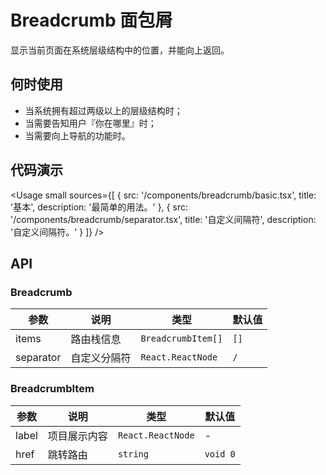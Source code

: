 
# Breadcrumb 面包屑

显示当前页面在系统层级结构中的位置，并能向上返回。

## 何时使用

- 当系统拥有超过两级以上的层级结构时；
- 当需要告知用户『你在哪里』时；
- 当需要向上导航的功能时。

## 代码演示

<Usage
  small
  sources={[
    {
      src: '/components/breadcrumb/basic.tsx',
      title: '基本',
      description: '最简单的用法。'
    },
    {
      src: '/components/breadcrumb/separator.tsx',
      title: '自定义间隔符',
      description: '自定义间隔符。'
    }
  ]}
/>

## API

### Breadcrumb

| 参数      | 说明         | 类型               | 默认值 |
| --------- | ------------ | ------------------ | ------ |
| items     | 路由栈信息   | `BreadcrumbItem[]` | `[]`   |
| separator | 自定义分隔符 | `React.ReactNode`  | `/`    |

### BreadcrumbItem

| 参数  | 说明         | 类型              | 默认值   |
| ----- | ------------ | ----------------- | -------- |
| label | 项目展示内容 | `React.ReactNode` | -        |
| href  | 跳转路由     | `string`          | `void 0` |
